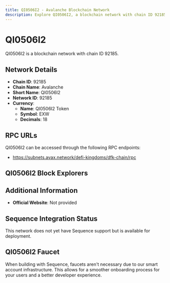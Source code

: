 ```yaml
--- 
title: QI0506I2 - Avalanche Blockchain Network
description: Explore QI0506I2, a blockchain network with chain ID 92185. Learn about its native currency, QI0506I2 Token, and how to interact with the network.
---
```


# QI0506I2

QI0506I2 is a blockchain network with chain ID 92185.

## Network Details

- **Chain ID**: 92185
- **Chain Name**: Avalanche
- **Short Name**: QI0506I2
- **Network ID**: 92185
- **Currency**: 
  - **Name**: QI0506I2 Token
  - **Symbol**: EXW
  - **Decimals**: 18

## RPC URLs

QI0506I2 can be accessed through the following RPC endpoints:

- https://subnets.avax.network/defi-kingdoms/dfk-chain/rpc

## QI0506I2 Block Explorers



## Additional Information

- **Official Website**: Not provided

## Sequence Integration Status

This network does not yet have Sequence support but is available for deployment.

## QI0506I2 Faucet

When building with Sequence, faucets aren't necessary due to our smart account infrastructure. This allows for a smoother onboarding process for your users and a better developer experience.
